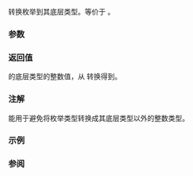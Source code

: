 {{cpp/title|to_underlying}}
{{cpp/utility/navbar}}
{{ddcl|header=utility|since=c++23|
template&lt; class Enum &gt;
constexpr std::underlying_type_t&lt;Enum&gt; to_underlying( Enum e ) noexcept;
}}

转换枚举到其底层类型。等价于 {{c|return static_cast&lt;std::underlying_type_t&lt;Enum&gt;&gt;(e);}}。

===参数===
{{par begin}}
{{par|e|要转换的枚举值}}
{{par end}}

===返回值===
{{tt|Enum}} 的底层类型的整数值，从 {{c|e}} 转换得到。

===注解===
{{tt|std::to_underlying}} 能用于避免将枚举类型转换成其底层类型以外的整数类型。

{{feature_test_macro|__cpp_lib_to_underlying|{{tt|std::to_underlying}}|value=202102L|std=C++23}}

===示例===
{{example
|code=
#include &lt;cstdint&gt;
#include &lt;iomanip&gt;
#include &lt;iostream&gt;
#include &lt;type_traits&gt;
#include &lt;utility&gt;

enum class E1 : char { e };
static_assert(std::is_same_v&lt;char, decltype(std::to_underlying(E1::e))&gt;);

enum struct E2 : long { e };
static_assert(std::is_same_v&lt;long, decltype(std::to_underlying(E2::e))&gt;);

enum E3 : unsigned { e };
static_assert(std::is_same_v&lt;unsigned, decltype(std::to_underlying(e))&gt;);

int main()
{
    enum class ColorMask : std::uint32_t
    {
        red = 0xFF, green = (red &lt;&lt; 8), blue = (green &lt;&lt; 8), alpha = (blue &lt;&lt; 8)
    };

    std::cout &lt;&lt; std::hex &lt;&lt; std::uppercase &lt;&lt; std::setfill('0')
              &lt;&lt; std::setw(8) &lt;&lt; std::to_underlying(ColorMask::red) &lt;&lt; '\n'
              &lt;&lt; std::setw(8) &lt;&lt; std::to_underlying(ColorMask::green) &lt;&lt; '\n'
              &lt;&lt; std::setw(8) &lt;&lt; std::to_underlying(ColorMask::blue) &lt;&lt; '\n'
              &lt;&lt; std::setw(8) &lt;&lt; std::to_underlying(ColorMask::alpha) &lt;&lt; '\n';

//  std::underlying_type_t&lt;ColorMask&gt; x = ColorMask::alpha; // 错误：无已知转换
    [[maybe_unused]]
    std::underlying_type_t&lt;ColorMask&gt; y = std::to_underlying(ColorMask::alpha); // OK
}
|output=
000000FF
0000FF00
00FF0000
FF000000
}}

===参阅===
{{dsc begin}}
{{dsc inc|cpp/types/dsc underlying_type}}
{{dsc inc|cpp/types/dsc is_enum}}
{{dsc inc|cpp/types/dsc is_scoped_enum}}
{{dsc end}}

{{langlinks|de|en|es|ja|ru}}